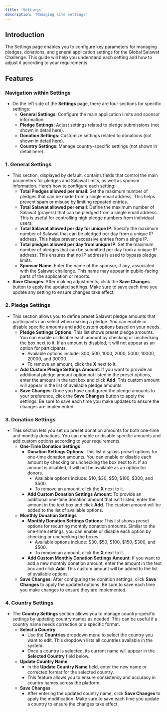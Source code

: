 ```yaml
---
title: 'Settings'
description: 'Managing site settings'
---
```


## Introduction

The Settings page enables you to configure key parameters for managing pledges, donations, and general application settings for the Global Salawat Challenge. This guide will help you understand each setting and how to adjust it according to your requirements.

## Features

### Navigation within Settings

- On the left side of the **Settings** page, there are four sections for specific settings:
    - **General Settings**: Configure the main application limits and sponsor information.
    - **Pledge Settings**: Adjust settings related to pledge submissions (not shown in detail here).
    - **Donation Settings**: Customize settings related to donations (not shown in detail here).
    - **Country Settings**: Manage country-specific settings (not shown in detail here).

### 1. **General Settings**

- This section, displayed by default, contains fields that control the main parameters for pledges and Salawat limits, as well as sponsor information. Here’s how to configure each setting:
    - **Total Pledges allowed per email**: Set the maximum number of pledges that can be made from a single email address. This helps prevent spam or misuse by limiting repeated entries.
    - **Total Salawat allowed per email**: Define the maximum number of Salawat (prayers) that can be pledged from a single email address. This is useful for controlling high pledge numbers from individual users.
    - **Total Salawat allowed per day for unique IP**: Specify the maximum number of Salawat that can be pledged per day from a unique IP address. This helps prevent excessive entries from a single IP.
    - **Total pledges allowed per day from unique IP**: Set the maximum number of pledges that can be submitted per day from a unique IP address. This ensures that no IP address is used to bypass pledge limits.
    - **Sponsor Name**: Enter the name of the sponsor, if any, associated with the Salawat challenge. This name may appear in public-facing parts of the application or reports.
- **Save Changes**: After making adjustments, click the **Save Changes** button to apply the updated settings. Make sure to save each time you update any setting to ensure changes take effect.

### 2. Pledge Settings

- This section allows you to define preset Salawat pledge amounts that participants can select when making a pledge. You can enable or disable specific amounts and add custom options based on your needs.
    - **Pledge Settings Options**: This list shows preset pledge amounts. You can enable or disable each amount by checking or unchecking the box next to it. If an amount is disabled, it will not appear as an option for participants.
        - Available options include: 300, 500, 1000, 2000, 5000, 10000, 20000, and 30000.
        - To remove an amount, click the **X** next to it.
    - **Add Custom Pledge Settings Amount**: If you want to provide an additional pledge amount option not listed in the preset options, enter the amount in the text box and click **Add**. This custom amount will appear in the list of available pledge amounts.
    - **Save Changes**: Once you have configured the pledge amounts to your preference, click the **Save Changes** button to apply the settings. Be sure to save each time you make updates to ensure the changes are implemented.

### 3. Donation Settings

- Th**is** section lets you set up preset donation amounts for both one-time and monthly donations. You can enable or disable specific amounts and add custom options according to your requirements.
    - **One-Time Donation Settings**
        - **Donation Settings Options**: This list displays preset options for one-time donation amounts. You can enable or disable each amount by checking or unchecking the box next to it. If an amount is disabled, it will not be available as an option for donors.
            - Available options include: $10, $30, $50, $100, $300, and $500.
            - To remove an amount, click the **X** next to it.
        - **Add Custom Donation Settings Amount**: To provide an additional one-time donation amount that isn’t listed, enter the amount in the text box and click **Add**. The custom amount will be added to the list of available options.
    - **Monthly Donation Settings**
        - **Monthly Donation Settings Options**: This list shows preset options for recurring monthly donation amounts. Similar to the one-time settings, you can enable or disable each option by checking or unchecking the boxes.
            - Available options include: $30, $50, $100, $150, $300, and $500.
            - To remove an amount, click the **X** next to it.
        - **Add Custom Monthly Donation Settings Amount**: If you want to add a new monthly donation amount, enter the amount in the text box and click **Add**. This custom amount will be added to the list of available options.
    - **Save Changes**: After configuring the donation settings, click **Save Changes** to apply the updated options. Be sure to save each time you make changes to ensure they are implemented.

### 4. Country Settings

- The **Country Settings** section allows you to manage country-specific settings by updating country names as needed. This can be useful if a country name needs correction or a specific format.
    - **Select a Country**
        - Use the **Countries** dropdown menu to select the country you want to edit. This dropdown lists all countries available in the system.
        - Once a country is selected, its current name will appear in the **Selected Country** field below.
    - **Update Country Name**
        - In the **Update Country Name** field, enter the new name or corrected format for the selected country.
        - This feature allows you to ensure consistency and accuracy in country names across the platform.
    - **Save Changes**
        - After entering the updated country name, click **Save Changes** to apply the modification. Make sure to save each time you update a country to ensure the changes take effect.
